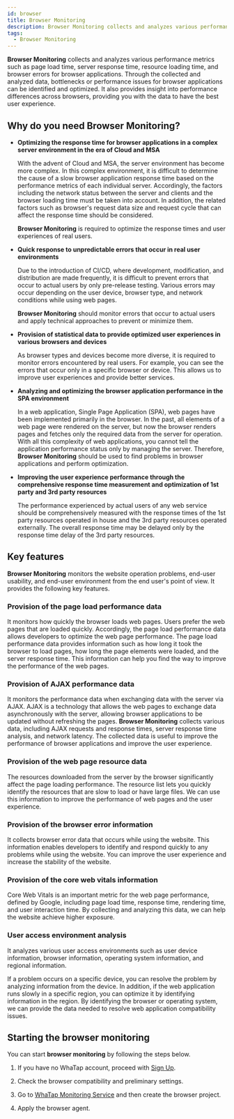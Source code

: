 ```yaml
---
id: browser
title: Browser Monitoring
description: Browser Monitoring collects and analyzes various performance metrics such as page load time, server response time, resource loading time, and browser errors for browser applications.
tags:
  - Browser Monitoring
---
```


**Browser Monitoring** collects and analyzes various performance metrics such as page load time, server response time, resource loading time, and browser errors for browser applications. Through the collected and analyzed data, bottlenecks or performance issues for browser applications can be identified and optimized. It also provides insight into performance differences across browsers, providing you with the data to have the best user experience.

## Why do you need Browser Monitoring?

-   **Optimizing the response time for browser applications in a complex server environment in the era of Cloud and MSA**

    With the advent of Cloud and MSA, the server environment has become more complex. In this complex environment, it is difficult to determine the cause of a slow browser application response time based on the performance metrics of each individual server. Accordingly, the factors including the network status between the server and clients and the browser loading time must be taken into account. In addition, the related factors such as browser's request data size and request cycle that can affect the response time should be considered.

    **Browser Monitoring** is required to optimize the response times and user experiences of real users.

-   **Quick response to unpredictable errors that occur in real user environments**

    Due to the introduction of CI/CD, where development, modification, and distribution are made frequently, it is difficult to prevent errors that occur to actual users by only pre-release testing. Various errors may occur depending on the user device, browser type, and network conditions while using web pages. 

    **Browser Monitoring** should monitor errors that occur to actual users and apply technical approaches to prevent or minimize them.

-   **Provision of statistical data to provide optimized user experiences in various browsers and devices**

    As browser types and devices become more diverse, it is required to monitor errors encountered by real users. For example, you can see the errors that occur only in a specific browser or device. This allows us to improve user experiences and provide better services.

-   **Analyzing and optimizing the browser application performance in the SPA environment**

    In a web application, Single Page Application (SPA), web pages have been implemented primarily in the browser. In the past, all elements of a web page were rendered on the server, but now the browser renders pages and fetches only the required data from the server for operation. With all this complexity of web applications, you cannot tell the application performance status only by managing the server. Therefore, **Browser Monitoring** should be used to find problems in browser applications and perform optimization.

-   **Improving the user experience performance through the comprehensive response time measurement and optimization of 1st party and 3rd party resources**

    The performance experienced by actual users of any web service should be comprehensively measured with the response times of the 1st party resources operated in house and the 3rd party resources operated externally. The overall response time may be delayed only by the response time delay of the 3rd party resources.

## Key features

**Browser Monitoring** monitors the website operation problems, end-user usability, and end-user environment from the end user's point of view. It provides the following key features.

### Provision of the page load performance data

<ImgLang img='browser-pageload-timeline.png' desc='Page load timeline' />

<ImgLang img='browser-pageload-details.png' desc='Page load details' />

It monitors how quickly the browser loads web pages. Users prefer the web pages that are loaded quickly. Accordingly, the page load performance data allows developers to optimize the web page performance. The page load performance data provides information such as how long it took the browser to load pages, how long the page elements were loaded, and the server response time. This information can help you find the way to improve the performance of the web pages.

### Provision of AJAX performance data

<ImgLang img='browser-ajax-hitmap.png' desc='AJAX hitmap' />

It monitors the performance data when exchanging data with the server via AJAX. AJAX is a technology that allows the web pages to exchange data asynchronously with the server, allowing browser applications to be updated without refreshing the pages. **Browser Monitoring** collects various data, including AJAX requests and response times, server response time analysis, and network latency. The collected data is useful to improve the performance of browser applications and improve the user experience.

### Provision of the web page resource data

<ImgLang img='browser-page-resource-list.png' desc='Web page resource list' />

The resources downloaded from the server by the browser significantly affect the page loading performance. The resource list lets you quickly identify the resources that are slow to load or have large files. We can use this information to improve the performance of web pages and the user experience.

### Provision of the browser error information

<ImgLang img='browser-error-info.png' desc='Browser error information' />

It collects browser error data that occurs while using the website. This information enables developers to identify and respond quickly to any problems while using the website. You can improve the user experience and increase the stability of the website.

### Provision of the core web vitals information

<ImgLang img='rum-core-web-vitals.png' desc='Core web vitals' />

Core Web Vitals is an important metric for the web page performance, defined by Google, including page load time, response time, rendering time, and user interaction time. By collecting and analyzing this data, we can help the website achieve higher exposure.

### User access environment analysis

<ImgLang img='browser-user-env.png' desc='User environments' />

It analyzes various user access environments such as user device information, browser information, operating system information, and regional information.

If a problem occurs on a specific device, you can resolve the problem by analyzing information from the device. In addition, if the web application runs slowly in a specific region, you can optimize it by identifying information in the region. By identifying the browser or operating system, we can provide the data needed to resolve web application compatibility issues.

## Starting the browser monitoring

You can start **browser monitoring** by following the steps below.

1.  If you have no WhaTap account, proceed with [Sign Up](https://www.whatap.io/en/signup/).

2.  Check the browser compatibility and preliminary settings.

3.  Go to [WhaTap Monitoring Service](https://service.whatap.io) and then create the browser project.

4.  Apply the browser agent.
